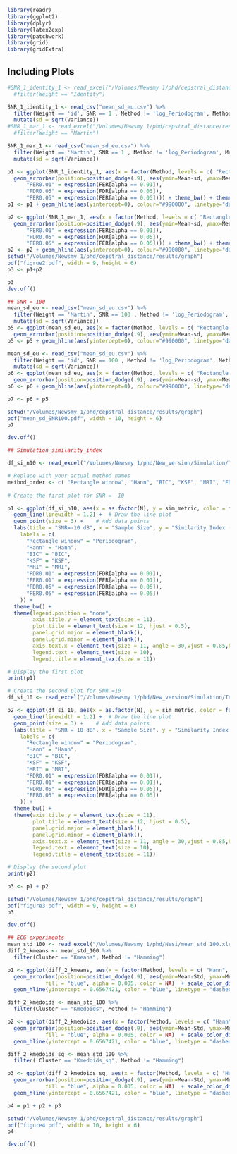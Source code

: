 
```r
library(readr)
library(ggplot2)
library(dplyr)
library(latex2exp)
library(patchwork)
library(grid)
library(gridExtra)
```

## Including Plots


```r
#SNR_1_identity_1 <- read_excel("/Volumes/Newsmy 1/phd/cepstral_distance/results/excel/simulation_mean_sd_SNR-1_.xlsx") %>% filter(Method %in% c( "Periodogram", "BIC", "KSF", "MRI", "FDR0.01", "FER0.01", "FDR0.05", "FER0.05")) %>% mutate(No = as.character(N), sd = sqrt(Variance)) %>%
  #filter(Weight == "Identity")

SNR_1_identity_1 <- read_csv("mean_sd_eu.csv") %>%
  filter(Weight == 'id', SNR == 1 , Method != 'log_Periodogram', Method != 'Hann') %>%
  mutate(sd = sqrt(Variance))
#SNR_1_mar_1 <- read_excel("/Volumes/Newsmy 1/phd/cepstral_distance/results/excel/simulation_mean_sd_SNR-1_.xlsx") %>% filter(Method %in% c( "Periodogram","BIC", "KSF", "MRI", "FDR0.01", "FER0.01", "FDR0.05", "FER0.05")) %>% mutate(No = as.character(N), sd = sqrt(Variance)) %>%
  #filter(Weight == "Martin")

SNR_1_mar_1 <- read_csv("mean_sd_eu.csv") %>%
  filter(Weight == 'Martin', SNR == 1 , Method != 'log_Periodogram', Method != 'Hann') %>%
  mutate(sd = sqrt(Variance))

p1 <- ggplot(SNR_1_identity_1, aes(x = factor(Method, levels = c( "Rectangle window","BIC", "KSF", "MRI", "FDR0.01", "FER0.01", "FDR0.05", "FER0.05")), y = Mean, color = factor(N, levels = c("128", "256", "512", "1024", "2048", "4096")))) +
  geom_errorbar(position=position_dodge(.9), aes(ymin=Mean-sd, ymax=Mean+sd), width=.5) + labs(x = "", y = expression("Estimation Error" ~(mean %+-% sd)), color = "Sample size", title = "Identity Matrix") + scale_x_discrete(label = c( "Rectangle window" = "Periodogram", "BIC", "KSF", "MRI", "FDR0.01" = expression(FDR[alpha == 0.01]),
      "FER0.01" = expression(FER[alpha == 0.01]),
      "FDR0.05" = expression(FDR[alpha == 0.05]),
      "FER0.05" = expression(FER[alpha == 0.05]))) + theme_bw() + theme(legend.position = "none", plot.title = element_text(size = 12, hjust = 0.5), panel.grid.major = element_blank(),panel.grid.minor = element_blank(),axis.text.x = element_text(size = 11, angle = 30,vjust = 0.85,hjust = 0.75), axis.title.y = element_text(size = 11), legend.text = element_text(size = 10), legend.title = element_text(size = 11))+geom_point(position=position_dodge(.9))
p1 <- p1 + geom_hline(aes(yintercept=0), colour="#990000", linetype="dashed")

p2 <- ggplot(SNR_1_mar_1, aes(x = factor(Method, levels = c( "Rectangle window", "BIC", "KSF", "MRI", "FDR0.01", "FER0.01", "FDR0.05", "FER0.05")), y = Mean, color = factor(N, levels = c("128", "256", "512", "1024", "2048", "4096")))) +
  geom_errorbar(position=position_dodge(.9), aes(ymin=Mean-sd, ymax=Mean+sd), width=.5) + labs(x = "", y = expression("Estimation error"~(mean %+-% sd)), color = "Sample size", title = "Martin Matrix") + scale_x_discrete(label = c( "Rectangle window" = "Periodogram", "BIC", "KSF", "MRI", "FDR0.01" = expression(FDR[alpha == 0.01]),
      "FER0.01" = expression(FER[alpha == 0.01]),
      "FDR0.05" = expression(FDR[alpha == 0.05]),
      "FER0.05" = expression(FER[alpha == 0.05]))) + theme_bw() + theme( plot.title = element_text(size = 12, hjust = 0.5), panel.grid.major = element_blank(),panel.grid.minor = element_blank(),axis.text.x = element_text(size = 11, angle = 30,vjust = 0.85,hjust = 0.75), axis.title.y = element_text(size = 11), legend.text = element_text(size = 10), legend.title = element_text(size = 11))+geom_point(position=position_dodge(.9))
p2 <- p2 + geom_hline(aes(yintercept=0), colour="#990000", linetype="dashed")
setwd("/Volumes/Newsmy 1/phd/cepstral_distance/results/graph")
pdf("figrue2.pdf", width = 9, height = 6)
p3 <- p1+p2

p3
dev.off()

```


```r
## SNR = 100 
mean_sd_eu <- read_csv("mean_sd_eu.csv") %>%
  filter(Weight == 'Martin', SNR == 100 , Method != 'log_Periodogram', Method != 'Hann') %>%
  mutate(sd = sqrt(Variance))
p5 <- ggplot(mean_sd_eu, aes(x = factor(Method, levels = c( "Rectangle window","BIC", "KSF", "MRI", "FDR0.01", "FER0.01", "FDR0.05", "FER0.05")), y = Mean, color = factor(N, levels = c("128", "256", "512", "1024", "2048")))) + geom_point(position=position_dodge(.9))+
  geom_errorbar(position=position_dodge(.9), aes(ymin=Mean-sd, ymax=Mean+sd), width=.5) + labs(x = "", y = expression("Estimation Error" ~(mean %+-% sd)), color = "Sample size", title = "Martin Matrix") + scale_x_discrete(label = c("Hann", "Periodogram", "BIC", "KSF", "MRI", expression(FDR[alpha == 0.01]), expression(FER[alpha == 0.01]), expression(FDR[alpha == 0.05]), expression(FER[alpha == 0.05]))) + theme_bw() + theme(legend.position = "none", plot.title = element_text(size = 12, hjust = 0.5), panel.grid.major = element_blank(),panel.grid.minor = element_blank(),axis.text.x = element_text(size = 11, angle = 30,vjust = 0.85,hjust = 0.75), axis.title.y = element_text(size = 11), legend.text = element_text(size = 10), legend.title = element_text(size = 11))+geom_point(position=position_dodge(.9))
p5 <- p5 + geom_hline(aes(yintercept=0), colour="#990000", linetype="dashed")

mean_sd_eu <- read_csv("mean_sd_eu.csv") %>%
  filter(Weight == 'id', SNR == 100 , Method != 'log_Periodogram', Method != 'Hann') %>%
  mutate(sd = sqrt(Variance))
p6 <- ggplot(mean_sd_eu, aes(x = factor(Method, levels = c( "Rectangle window","BIC", "KSF", "MRI", "FDR0.01", "FER0.01", "FDR0.05", "FER0.05")), y = Mean, color = factor(N, levels = c("128", "256", "512", "1024", "2048")))) + geom_point(position=position_dodge(.9))+
  geom_errorbar(position=position_dodge(.9), aes(ymin=Mean-sd, ymax=Mean+sd), width=.5) + labs(x = "", y = expression("Estimation Error" ~(mean %+-% sd)), color = "Sample size", title = "Identity Matrix") + scale_x_discrete(label = c("Hann", "Periodogram", "BIC", "KSF", "MRI", expression(FDR[alpha == 0.01]), expression(FER[alpha == 0.01]), expression(FDR[alpha == 0.05]), expression(FER[alpha == 0.05]))) + theme_bw() + theme(legend.position = "none", plot.title = element_text(size = 12, hjust = 0.5), panel.grid.major = element_blank(),panel.grid.minor = element_blank(),axis.text.x = element_text(size = 11, angle = 30,vjust = 0.85,hjust = 0.75), axis.title.y = element_text(size = 11), legend.text = element_text(size = 10), legend.title = element_text(size = 11))+geom_point(position=position_dodge(.9))
p6 <- p6 + geom_hline(aes(yintercept=0), colour="#990000", linetype="dashed")

p7 <- p6 + p5

setwd("/Volumes/Newsmy 1/phd/cepstral_distance/results/graph")
pdf("mean_sd_SNR100.pdf", width = 10, height = 6)
p7

dev.off()
```

```r
## Simulation_similarity_index

df_si_n10 <- read_excel("/Volumes/Newsmy 1/phd/New_version/Simulation/Test_Cluster/SNR-10_sim_martin.xlsx") 

# Replace with your actual method names
method_order <- c( "Rectangle window", "Hann", "BIC", "KSF", "MRI", "FDR0.01", "FER0.01", "FDR0.05", "FER0.05")
  
# Create the first plot for SNR = -10

p1 <- ggplot(df_si_n10, aes(x = as.factor(N), y = sim_metric, color = factor(Method, levels = method_order), group = factor(Method, levels = method_order))) +
  geom_line(linewidth = 1.2) +  # Draw the line plot
  geom_point(size = 3) +    # Add data points
  labs(title = "SNR=-10 dB", x = "Sample Size", y = "Similarity Index (mean)", color = "N") + scale_color_discrete(
    labels = c(
      "Rectangle window" = "Periodogram",
      "Hann" = "Hann",
      "BIC" = "BIC",
      "KSF" = "KSF",
      "MRI" = "MRI",
      "FDR0.01" = expression(FDR[alpha == 0.01]),
      "FER0.01" = expression(FER[alpha == 0.01]),
      "FDR0.05" = expression(FDR[alpha == 0.05]),
      "FER0.05" = expression(FER[alpha == 0.05])
    )) +
  theme_bw() +
  theme(legend.position = "none", 
        axis.title.y = element_text(size = 11), 
        plot.title = element_text(size = 12, hjust = 0.5), 
        panel.grid.major = element_blank(),
        panel.grid.minor = element_blank(),
        axis.text.x = element_text(size = 11, angle = 30,vjust = 0.85,hjust = 0.75), 
        legend.text = element_text(size = 10), 
        legend.title = element_text(size = 11))

# Display the first plot
print(p1)

# Create the second plot for SNR =10
df_si_10 <- read_excel("/Volumes/Newsmy 1/phd/New_version/Simulation/Test_Cluster/SNR10_sim_martin.xlsx") 

p2 <- ggplot(df_si_10, aes(x = as.factor(N), y = sim_metric, color = factor(Method, levels = method_order), group = factor(Method, levels = method_order))) +
  geom_line(linewidth = 1.2) +  # Draw the line plot
  geom_point(size = 3) +    # Add data points
  labs(title = "SNR = 10 dB", x = "Sample Size", y = "Similarity Index (mean)", color = "Method")+ scale_color_discrete(
    labels = c(
      "Rectangle window" = "Periodogram",
      "Hann" = "Hann",
      "BIC" = "BIC",
      "KSF" = "KSF",
      "MRI" = "MRI",
      "FDR0.01" = expression(FDR[alpha == 0.01]),
      "FER0.01" = expression(FER[alpha == 0.01]),
      "FDR0.05" = expression(FDR[alpha == 0.05]),
      "FER0.05" = expression(FER[alpha == 0.05])
    )) + 
  theme_bw() +
  theme(axis.title.y = element_text(size = 11), 
        plot.title = element_text(size = 12, hjust = 0.5), 
        panel.grid.major = element_blank(),
        panel.grid.minor = element_blank(),
        axis.text.x = element_text(size = 11, angle = 30,vjust = 0.85,hjust = 0.75), 
        legend.text = element_text(size = 10), 
        legend.title = element_text(size = 11))

# Display the second plot
print(p2)

p3 <- p1 + p2

setwd("/Volumes/Newsmy 1/phd/cepstral_distance/results/graph")
pdf("figure3.pdf", width = 9, height = 6)
p3

dev.off()
```

```r
## ECG experiments
mean_std_100 <- read_excel("/Volumes/Newsmy 1/phd/Nesi/mean_std_100.xlsx")
diff_2_kmeans <- mean_std_100 %>%
  filter(Cluster == "Kmeans", Method != "Hamming")

p1 <- ggplot(diff_2_kmeans, aes(x = factor(Method, levels = c( "Hann", "Periodogram", "BIC", "KSF", "MRI", "FDR_0.01", "FER_0.01", "FDR_0.05", "FER_0.05")), y = Mean, color = factor(Weight))) +
  geom_errorbar(position=position_dodge(.9), aes(ymin=Mean-Std, ymax=Mean+Std), width=.5) + labs(x = "Method", y = expression(Similarity~Index~(mean %+-% sd)), color = "Cluster", linetype = "Weight Matrix", title = "K-means (sq. dist.)") + scale_x_discrete(label = c("Hann", "Periodogram", "BIC", "KSF", "MRI", expression(FDR[alpha == 0.01]), expression(FER[alpha == 0.01]), expression(FDR[alpha == 0.05]), expression(FER[alpha == 0.05]))) + theme_bw() + theme(legend.position = "none" , axis.title.y = element_text(size = 11), plot.title = element_text(size = 12, hjust = 0.5), panel.grid.major = element_blank(),panel.grid.minor = element_blank(),axis.text.x = element_text(size = 11, angle = 30,vjust = 0.85,hjust = 0.75), legend.text = element_text(size = 10), legend.title = element_text(size = 11))+geom_point(position=position_dodge(.9), size = 1) + scale_color_discrete(label = c("Euclidean", "Martin")) + geom_rect(aes(xmin = -Inf, xmax = Inf, ymin = 0.6567421 - 0.07819254, ymax = 0.6567421 + 0.07819254),
            fill = "blue", alpha = 0.005, color = NA)  + scale_color_discrete(label = c("Identity", "Martin")) +
  geom_hline(yintercept = 0.6567421, color = "blue", linetype = "dashed") 

diff_2_kmedoids <- mean_std_100 %>%
  filter(Cluster == "Kmedoids", Method != "Hamming")

p2 <- ggplot(diff_2_kmedoids, aes(x = factor(Method, levels = c( "Hann", "Periodogram", "BIC", "KSF", "MRI", "FDR_0.01", "FER_0.01", "FDR_0.05", "FER_0.05")), y = Mean, color = factor(Weight))) +
  geom_errorbar(position=position_dodge(.9), aes(ymin=Mean-Std, ymax=Mean+Std), width=.5) + labs(x = "Method", y = expression(Similarity~Index~(mean %+-% sd)), color = "Cluster", linetype = "Weight Matrix", title = "K-medoids") + scale_x_discrete(label = c("Hann", "Periodogram", "BIC", "KSF", "MRI", expression(FDR[alpha == 0.01]), expression(FER[alpha == 0.01]), expression(FDR[alpha == 0.05]), expression(FER[alpha == 0.05]))) + theme_bw() + theme(legend.position = "none", axis.title.y = element_text(size = 11), plot.title = element_text(size = 12, hjust = 0.5), panel.grid.major = element_blank(),panel.grid.minor = element_blank(),axis.text.x = element_text(size =11, angle = 30,vjust = 0.85,hjust = 0.75), legend.text = element_text(size = 10), legend.title = element_text(size = 11))+geom_point(position=position_dodge(.9), size = 1) + scale_color_discrete(label = c("Euclidean", "Martin")) + geom_rect(aes(xmin = -Inf, xmax = Inf, ymin = 0.6567421 - 0.07819254, ymax = 0.6567421 + 0.07819254),
            fill = "blue", alpha = 0.005, color = NA)  + scale_color_discrete(label = c("Identity", "Martin")) +
  geom_hline(yintercept = 0.6567421, color = "blue", linetype = "dashed") 

diff_2_kmedoids_sq <- mean_std_100 %>%
  filter( Cluster == "Kmedoids_sq", Method != "Hamming")

p3 <- ggplot(diff_2_kmedoids_sq, aes(x = factor(Method, levels = c( "Hann",  "Periodogram", "BIC", "KSF", "MRI", "FDR_0.01", "FER_0.01", "FDR_0.05", "FER_0.05")), y = Mean, color = factor(Weight))) +
  geom_errorbar(position=position_dodge(.9), aes(ymin=Mean-Std, ymax=Mean+Std), width=.5) + labs(x = "Method", y = expression(Similarity~Index~(mean %+-% sd)), color = "Cluster", linetype = "Weight Matrix", title = "K-medoids (sq. dist.)") + scale_x_discrete(label = c("Hann", "Periodogram", "BIC", "KSF", "MRI", expression(FDR[alpha == 0.01]), expression(FER[alpha == 0.01]), expression(FDR[alpha == 0.05]), expression(FER[alpha == 0.05]))) + theme_bw() + theme(legend.position = c(0.75, 0.88), axis.title.y = element_text(size = 11), plot.title = element_text(size = 12, hjust = 0.5), panel.grid.major = element_blank(),panel.grid.minor = element_blank(),axis.text.x = element_text(size =11, angle = 30,vjust = 0.85,hjust = 0.75), legend.text = element_text(size = 10), legend.title = element_blank())+geom_point(position=position_dodge(.9), size = 1) + scale_color_discrete(label = c("Euclidean", "Martin")) + geom_rect(aes(xmin = -Inf, xmax = Inf, ymin = 0.6567421 - 0.07819254, ymax = 0.6567421 + 0.07819254),
            fill = "blue", alpha = 0.005, color = NA)  + scale_color_discrete(label = c("Identity", "Martin")) +
  geom_hline(yintercept = 0.6567421, color = "blue", linetype = "dashed") 

p4 = p1 + p2 + p3

setwd("/Volumes/Newsmy 1/phd/cepstral_distance/results/graph")
pdf("figure4.pdf", width = 10, height = 6)
p4

dev.off()
```

